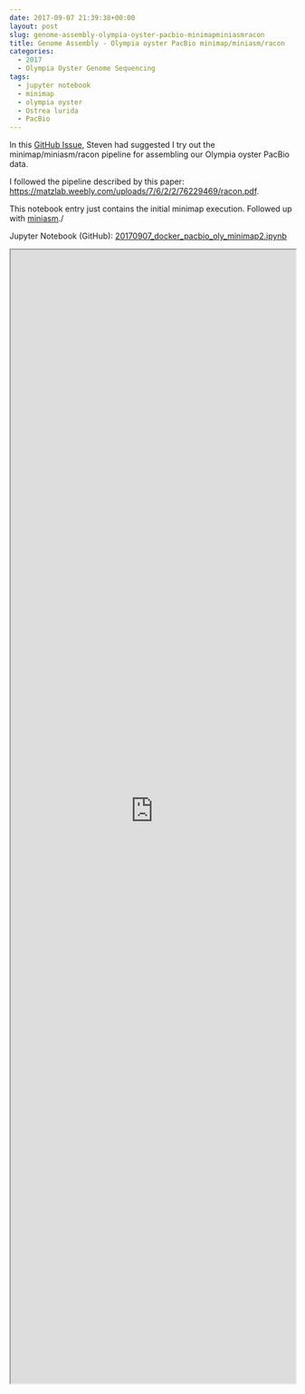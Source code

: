 ```yaml
---
date: 2017-09-07 21:39:38+00:00
layout: post
slug: genome-assembly-olympia-oyster-pacbio-minimapminiasmracon
title: Genome Assembly - Olympia oyster PacBio minimap/miniasm/racon
categories:
  - 2017
  - Olympia Oyster Genome Sequencing
tags:
  - jupyter notebook
  - minimap
  - olympia oyster
  - Ostrea lurida
  - PacBio
---
```


In this [GitHub Issue](https://github.com/RobertsLab/project-olympia.oyster-genomic/issues/29), Steven had suggested I try out the minimap/miniasm/racon pipeline for assembling our Olympia oyster PacBio data.

I followed the pipeline described by this paper: [https://matzlab.weebly.com/uploads/7/6/2/2/76229469/racon.pdf](http://matzlab.weebly.com/uploads/7/6/2/2/76229469/racon.pdf).

This notebook entry just contains the initial minimap execution. Followed up with [miniasm](https://robertslab.github.io/sams-notebook/posts/2017-09-18-genome-assembly-olympia-oyster-pacbio-minimapminiasmracon-2//robertslab.github.io/sams-notebook/2017/09/18/genome-assembly-olympia-oyster-pacbio-minimapminiasmracon-3/)./

Jupyter Notebook (GitHub): [20170907_docker_pacbio_oly_minimap2.ipynb](https://github.com/sr320/LabDocs/blob/master/jupyter_nbs/sam/20170907_docker_pacbio_oly_minimap2.ipynb)

<iframe src="https://render.githubusercontent.com/view/ipynb?commit=33abe7f3db5d3aac87c98dd48bcdaa1872be634c&enc;_url=68747470733a2f2f7261772e67697468756275736572636f6e74656e742e636f6d2f73723332302f4c6162446f63732f333361626537663364623564336161633837633938646434386263646161313837326265363334632f6a7570797465725f6e62732f73616d2f32303137303930375f646f636b65725f70616362696f5f6f6c795f6d696e696d6170322e6970796e62&nwo;=sr320%2FLabDocs&path;=jupyter_nbs%2Fsam%2F20170907_docker_pacbio_oly_minimap2.ipynb&repository;_id=13746500&repository;_type=Repository#61497852-239b-4522-a605-98e28586af59" width="100%" height="2000" scrolling="yes"></iframe>
